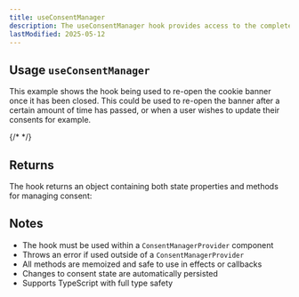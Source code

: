 ```yaml
---
title: useConsentManager
description: The useConsentManager hook provides access to the complete consent management API, allowing you to interact with and control the consent state throughout your application.
lastModified: 2025-05-12
---
```


## Usage `useConsentManager`

This example shows the hook being used to re-open the cookie banner once it has been closed. This could be used to re-open the banner after a certain amount of time has passed, or when a user wishes to update their consents for example.

{/* <UseConsentManagerExample/> */}

## Returns

The hook returns an object containing both state properties and methods for managing consent:

<auto-type-table path="../../node_modules/c15t/src/index.ts" name="PrivacyConsentState" />

## Notes

- The hook must be used within a `ConsentManagerProvider` component
- Throws an error if used outside of a `ConsentManagerProvider`
- All methods are memoized and safe to use in effects or callbacks
- Changes to consent state are automatically persisted
- Supports TypeScript with full type safety
